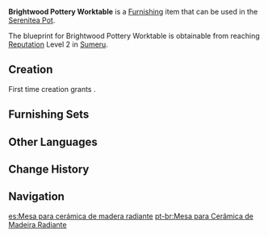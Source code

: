 {{Furnishing Infobox
|id             = 361317
|image          = Item Brightwood Pottery Worktable.png
|category       = Large Furnishing
|subcategory    = Table
|quality        = 3
|adeptal_energy = 60
|load           = 169
|reduced_load   = 127
|description    = A workstation made from high-quality [[Brightwood]], it looks like an ordinary table with an intricate mechanism underneath. Its internal structure is quite similar to clockwork. Simply turning the mechanism will allow one to store energy within the desk. This energy powers the rotation of the turntable, facilitating the pottery-making process. It is said that this particular design was inspired by similar products in [[Liyue]] that were then adapted by researchers to [[Sumeru]]'s local conditions, arts, and materials. When this workstation became popular, Sumeru's earthenware production capacity also greatly increased.
|blueprint      = Reach [[Reputation]] Level 2 in [[Sumeru]]
|source1        = 
}}
'''Brightwood Pottery Worktable''' is a [[Furnishing]] item that can be used in the [[Serenitea Pot]].

The blueprint for Brightwood Pottery Worktable is obtainable from reaching [[Reputation]] Level 2 in [[Sumeru]].

==Creation==
First time creation grants {{Item|Trust|24|x=60}}.
{{Recipe
|type = Creation
|time = 14h
|Brightwood = 8
|White Iron Chunk = 4
|sort = Brightwood;White Iron Chunk
}}

==Furnishing Sets==
{{Craft Usage}}

==Other Languages==
{{Other Languages
|en      = Brightwood Pottery Worktable
|zhs     = 辉木旋台制陶桌
|zhs_rm  = Huīmù Xuántái Zhìtáo-zhuō
|zht     = 輝木旋臺製陶桌
|zht_rm  = Huīmù Xuántái Zhìtáo-zhuō
|zh_tl   = 
|ja      = 輝光の陶芸作業台
|ja_rm   = Akimitsu no Doukei Sagyoudai
|ja_tl   = Brightwood Ceramic Workbench
|ko      = 빛나는 나무 원목의 물레 탁자
|ko_rm   = Binnaneun Namu Wonmok-ui Mulle Takja
|ko_tl   = Shining Tree Hardwood's Tent Spinning Wheel Table
|es      = Mesa para cerámica de madera radiante
|es_tl   = Brightwood Ceramics Table
|fr      = Établi de poterie en bois radiant
|fr_tl   = {{tt|Brightwood|Radiant Wood}} Pottery Workbench
|ru      = Рабочий стол гончара из сияющей древесины
|ru_tl   = Brightwood Potter's Work Table
|th      = โต๊ะแป้นหมุนปั้นดินเผาจากไม้ Brightwood
|th_rm   = 
|th_tl   = 
|vi      = Bàn Xoay Làm Gốm
|vi_tl   = 
|de      = „Töpferwerkbank aus Hellholz“
|de_tl   = "Pottery Worktable from Brightwood"
|id      = Meja Kerja Putar Brightwood
|id_tl   = Brightwood {{tt|Pottery|Spinning}} Worktable
|pt      = Mesa para Cerâmica de Madeira Radiante
|pt_tl   = 
|tr      = Sarmal Çömlek Masası
|tr_tl   = 
|it      = Banco da vasaio in Legno dello splendore
|it_tl   = 
}}

==Change History==
{{Change History|3.0}}

==Navigation==
{{Furnishing Navbox|interior}}

[[es:Mesa para cerámica de madera radiante]]
[[pt-br:Mesa para Cerâmica de Madeira Radiante]]